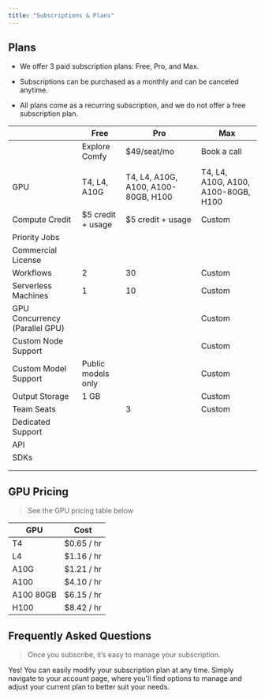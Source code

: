 ```yaml
---
title: "Subscriptions & Plans"
---
```


## Plans

* We offer 3 paid subscription plans: Free, Pro, and Max.

* Subscriptions can be purchased as a monthly and can be canceled anytime.

* All plans come as a recurring subscription, and we do not offer a free subscription plan.

|                                | Free                  | Pro                                 | Max                                 |
| ------------------------------ | --------------------- | ----------------------------------- | ----------------------------------- |
|                                | Explore Comfy         | $49/seat/mo                         | Book a call                         |
|                                |                       |                                     |                                     |
| GPU                            | T4, L4, A10G          | T4, L4, A10G, A100, A100-80GB, H100 | T4, L4, A10G, A100, A100-80GB, H100 |
| Compute Credit                 | $5 credit + usage     | $5 credit + usage                   | Custom                              |
| Priority Jobs                  | <Icon icon="dash" />  | <Icon icon="check" />               | <Icon icon="check" />               |
| Commercial License             | <Icon icon="dash" />  | <Icon icon="check" />               | <Icon icon="check" />               |
| Workflows                      | 2                     | 30                                  | Custom                              |
| Serverless Machines            | 1                     | 10                                  | Custom                              |
| GPU Concurrency (Parallel GPU) | <Icon icon="dash" />  | <Icon icon="dash" />                | Custom                              |
| Custom Node Support            | <Icon icon="check" /> | <Icon icon="check" />               | Custom                              |
| Custom Model Support           | Public models only    | <Icon icon="check" />               | Custom                              |
| Output Storage                 | 1 GB                  | <Icon icon="check" />               | Custom                              |
| Team Seats                     | <Icon icon="dash" />  | 3                                   | Custom                              |
| Dedicated Support              | <Icon icon="dash" />  | <Icon icon="check" />               | <Icon icon="check" />               |
| API                            | <Icon icon="check" /> | <Icon icon="check" />               | <Icon icon="check" />               |
| SDKs                           | <Icon icon="dash" />  | <Icon icon="check" />               | <Icon icon="check" />               |
|                                |                       |                                     |                                     |
|                                |                       |                                     |                                     |

## GPU Pricing

> See the GPU pricing table below

| GPU       | Cost       |
| --------- | ---------- |
| T4        | $0.65 / hr |
| L4        | $1.16 / hr |
| A10G      | $1.21 / hr |
| A100      | $4.10 / hr |
| A100 80GB | $6.15 / hr |
| H100      | $8.42 / hr |

>

## Frequently Asked Questions

> Once you subscribe, it’s easy to manage your subscription.

<AccordionGroup>
  <Accordion title="How can I monitor my usage?" defaultOpen={false} />

  <Accordion title="Is it possible to modify my subscription plan?" defaultOpen={false}>
    Yes! You can easily modify your subscription plan at any time. Simply navigate to your account page, where you'll find options to manage and adjust your current plan to better suit your needs.
  </Accordion>
</AccordionGroup>